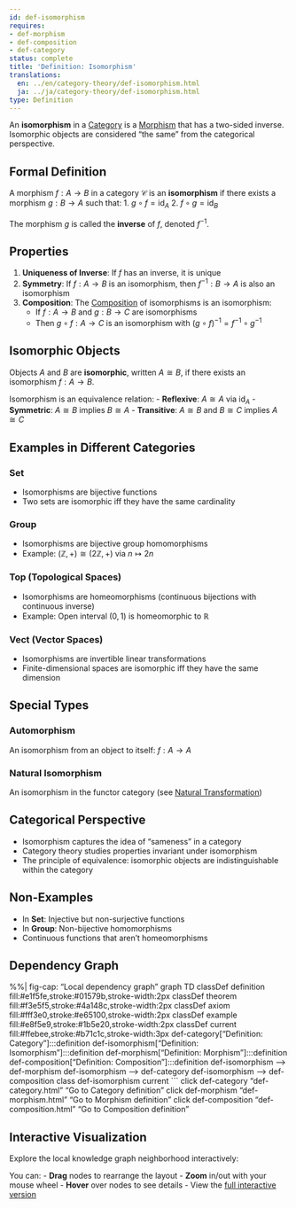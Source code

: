 ```yaml
---
id: def-isomorphism
requires:
- def-morphism
- def-composition
- def-category
status: complete
title: 'Definition: Isomorphism'
translations:
  en: ../en/category-theory/def-isomorphism.html
  ja: ../ja/category-theory/def-isomorphism.html
type: Definition
---
```


An **isomorphism** in a [Category](def-category.qmd) is a [Morphism](def-morphism.qmd) that has a two-sided inverse. Isomorphic objects are considered "the same" from the categorical perspective.

## Formal Definition

A morphism $f: A \to B$ in a category $\mathcal{C}$ is an **isomorphism** if there exists a morphism $g: B \to A$ such that:
1. $g \circ f = \text{id}_A$
2. $f \circ g = \text{id}_B$

The morphism $g$ is called the **inverse** of $f$, denoted $f^{-1}$.

## Properties

1. **Uniqueness of Inverse**: If $f$ has an inverse, it is unique
2. **Symmetry**: If $f: A \to B$ is an isomorphism, then $f^{-1}: B \to A$ is also an isomorphism
3. **Composition**: The [Composition](def-composition.qmd) of isomorphisms is an isomorphism:
   - If $f: A \to B$ and $g: B \to C$ are isomorphisms
   - Then $g \circ f: A \to C$ is an isomorphism with $(g \circ f)^{-1} = f^{-1} \circ g^{-1}$

## Isomorphic Objects

Objects $A$ and $B$ are **isomorphic**, written $A \cong B$, if there exists an isomorphism $f: A \to B$.

Isomorphism is an equivalence relation:
- **Reflexive**: $A \cong A$ via $\text{id}_A$
- **Symmetric**: $A \cong B$ implies $B \cong A$
- **Transitive**: $A \cong B$ and $B \cong C$ implies $A \cong C$

## Examples in Different Categories

### Set
- Isomorphisms are bijective functions
- Two sets are isomorphic iff they have the same cardinality

### Group
- Isomorphisms are bijective group homomorphisms
- Example: $(\mathbb{Z}, +) \cong (2\mathbb{Z}, +)$ via $n \mapsto 2n$

### Top (Topological Spaces)
- Isomorphisms are homeomorphisms (continuous bijections with continuous inverse)
- Example: Open interval $(0,1)$ is homeomorphic to $\mathbb{R}$

### Vect (Vector Spaces)
- Isomorphisms are invertible linear transformations
- Finite-dimensional spaces are isomorphic iff they have the same dimension

## Special Types

### Automorphism
An isomorphism from an object to itself: $f: A \to A$

### Natural Isomorphism
An isomorphism in the functor category (see [Natural Transformation](def-natural-transformation.qmd))

## Categorical Perspective

- Isomorphism captures the idea of "sameness" in a category
- Category theory studies properties invariant under isomorphism
- The principle of equivalence: isomorphic objects are indistinguishable within the category

## Non-Examples

- In **Set**: Injective but non-surjective functions
- In **Group**: Non-bijective homomorphisms
- Continuous functions that aren't homeomorphisms

## Dependency Graph

%%| fig-cap: "Local dependency graph"
graph TD
    classDef definition fill:#e1f5fe,stroke:#01579b,stroke-width:2px
    classDef theorem fill:#f3e5f5,stroke:#4a148c,stroke-width:2px
    classDef axiom fill:#fff3e0,stroke:#e65100,stroke-width:2px
    classDef example fill:#e8f5e9,stroke:#1b5e20,stroke-width:2px
    classDef current fill:#ffebee,stroke:#b71c1c,stroke-width:3px
    def-category["Definition: Category"]:::definition
    def-isomorphism["Definition: Isomorphism"]:::definition
    def-morphism["Definition: Morphism"]:::definition
    def-composition["Definition: Composition"]:::definition
    def-isomorphism --> def-morphism
    def-isomorphism --> def-category
    def-isomorphism --> def-composition
    class def-isomorphism current
```
    click def-category "def-category.html" "Go to Category definition"
    click def-morphism "def-morphism.html" "Go to Morphism definition"
    click def-composition "def-composition.html" "Go to Composition definition"

## Interactive Visualization

Explore the local knowledge graph neighborhood interactively:

::: {.graph-viz data-id="def-isomorphism" data-width="700" data-height="500"}
:::

You can:
- **Drag** nodes to rearrange the layout
- **Zoom** in/out with your mouse wheel
- **Hover** over nodes to see details
- View the [full interactive version](../../output/interactive/def-isomorphism.html){target="_blank"}
